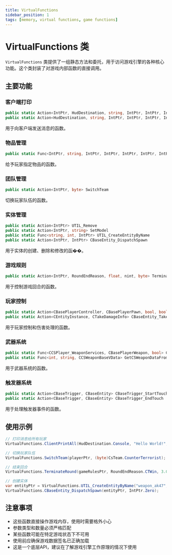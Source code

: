 ```yaml
---
title: VirtualFunctions
sidebar_position: 1
tags: [memory, virtual functions, game functions]
---
```


# VirtualFunctions 类

`VirtualFunctions` 类提供了一组静态方法和委托，用于访问游戏引擎的各种核心功能。这个类封装了对游戏内部函数的直接调用。

## 主要功能

### 客户端打印
```csharp
public static Action<IntPtr, HudDestination, string, IntPtr, IntPtr, IntPtr, IntPtr> ClientPrint
public static Action<HudDestination, string, IntPtr, IntPtr, IntPtr, IntPtr> ClientPrintAll
```
用于向客户端发送消息的函数。

### 物品管理
```csharp
public static Func<IntPtr, string, IntPtr, IntPtr, IntPtr, IntPtr, IntPtr> GiveNamedItem
```
给予玩家指定物品的函数。

### 团队管理
```csharp
public static Action<IntPtr, byte> SwitchTeam
```
切换玩家队伍的函数。

### 实体管理
```csharp
public static Action<IntPtr> UTIL_Remove
public static Action<IntPtr, string> SetModel
public static Func<string, int, IntPtr> UTIL_CreateEntityByName
public static Action<IntPtr, IntPtr> CBaseEntity_DispatchSpawn
```
用于实体的创建、删除和修改的函��。

### 游戏规则
```csharp
public static Action<IntPtr, RoundEndReason, float, nint, byte> TerminateRound
```
用于控制游戏回合的函数。

### 玩家控制
```csharp
public static Action<CBasePlayerController, CBasePlayerPawn, bool, bool> CBasePlayerController_SetPawnFunc
public static Action<CEntityInstance, CTakeDamageInfo> CBaseEntity_TakeDamageOld
```
用于玩家控制和伤害处理的函数。

### 武器系统
```csharp
public static Func<CCSPlayer_WeaponServices, CBasePlayerWeapon, bool> CCSPlayer_WeaponServices_CanUse
public static Func<int, string, CCSWeaponBaseVData> GetCSWeaponDataFromKey
```
用于武器系统的函数。

### 触发器系统
```csharp
public static Action<CBaseTrigger, CBaseEntity> CBaseTrigger_StartTouch
public static Action<CBaseTrigger, CBaseEntity> CBaseTrigger_EndTouch
```
用于处理触发器事件的函数。

## 使用示例

```csharp
// 打印消息给所有玩家
VirtualFunctions.ClientPrintAll(HudDestination.Console, "Hello World!", IntPtr.Zero, IntPtr.Zero, IntPtr.Zero, IntPtr.Zero);

// 切换玩家队伍
VirtualFunctions.SwitchTeam(playerPtr, (byte)CsTeam.CounterTerrorist);

// 结束回合
VirtualFunctions.TerminateRound(gameRulesPtr, RoundEndReason.CTWin, 3.0f, IntPtr.Zero, 0);

// 创建实体
var entityPtr = VirtualFunctions.UTIL_CreateEntityByName("weapon_ak47", 0);
VirtualFunctions.CBaseEntity_DispatchSpawn(entityPtr, IntPtr.Zero);
```

## 注意事项

- 这些函数直接操作游戏内存，使用时需要格外小心
- 参数类型和数量必须严格匹配
- 某些函数可能在特定游戏状态下不可用
- 使用前应确保游戏数据签名已正确加载
- 这是一个底层API，建议在了解游戏引擎工作原理的情况下使用
``` 